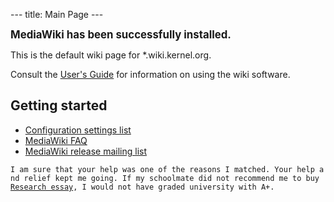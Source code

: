 ---
title: Main Page
---

<big>'''MediaWiki has been successfully installed.'''</big>

This is the default wiki page for *.wiki.kernel.org.

Consult the [http://meta.wikipedia.org/wiki/MediaWiki_User%27s_Guide User's Guide] for information on using the wiki software.

== Getting started ==

* [http://www.mediawiki.org/wiki/Help:Configuration_settings Configuration settings list]
* [http://www.mediawiki.org/wiki/Help:FAQ MediaWiki FAQ]
* [http://mail.wikipedia.org/mailman/listinfo/mediawiki-announce MediaWiki release mailing list]
 I am sure that your help was one of the reasons I matched. Your help and relief kept me going. If my schoolmate did not recommend me to buy [http://bestwritingservice.com Research essay], I would not have graded university with A+.